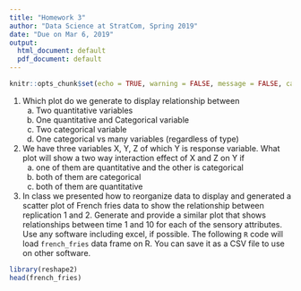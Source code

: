 ```yaml
---
title: "Homework 3"
author: "Data Science at StratCom, Spring 2019"
date: "Due on Mar 6, 2019"
output:
  html_document: default
  pdf_document: default
---
```


```r
knitr::opts_chunk$set(echo = TRUE, warning = FALSE, message = FALSE, cache=TRUE)
```

  
1. Which plot do we generate to display relationship between 
    a. Two quantitative variables
    b. One quantitative and Categorical variable
    c. Two categorical variable
    d. One categorical vs many variables (regardless of type)

2. We have three variables X, Y, Z of which Y is response variable. What plot will show a two way interaction effect of X and Z on Y if
    a. one of them are quantitative and the other is categorical
    b. both of them are categorical
    c. both of them are quantitative
    
3. In class we presented how to reorganize data to display and generated a scatter plot of French fries data to show the relationship between replication 1 and 2. Generate and provide a similar plot that shows relationships between time 1 and 10 for each of the sensory attributes. Use any software including excel, if possible. The following `R` code will load `french_fries` data frame on R. You can save it as a CSV file to use on other software.
```r
library(reshape2)
head(french_fries)
```





